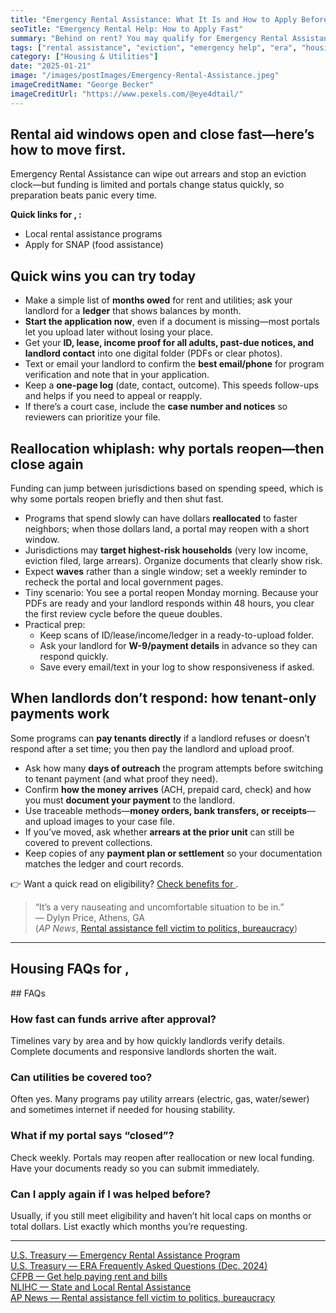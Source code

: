 ```yaml
---
title: "Emergency Rental Assistance: What It Is and How to Apply Before It's Gone"
seoTitle: "Emergency Rental Help: How to Apply Fast"
summary: "Behind on rent? You may qualify for Emergency Rental Assistance (ERA) — a federal program that helps cover rent and utility costs for those at risk of eviction. Learn how it works, who qualifies, and how to apply fast."
tags: ["rental assistance", "eviction", "emergency help", "era", "housing aid"]
category: ["Housing & Utilities"]
date: "2025-01-21"
image: "/images/postImages/Emergency-Rental-Assistance.jpeg"
imageCreditName: "George Becker"
imageCreditUrl: "https://www.pexels.com/@eye4dtail/"
---
```


## Rental aid windows open and close fast—here’s how to move first.

Emergency Rental Assistance can wipe out arrears and stop an eviction clock—but funding is limited and portals change status quickly, so preparation beats panic every time.

<BenefitsCtaBanner />

<IfLocation>
<div className="not-prose my-12 p-4 rounded-xl border-[3px] bg-muted">
  <p className="mb-2"><strong>Quick links for <City/>, <State/>:</strong></p>
  <ul className="list-disc ml-5 space-y-1">
    <li><ResourceLink name="liheap">Local rental assistance programs</ResourceLink></li>
    <li><ResourceLink name="snap">Apply for SNAP (food assistance)</ResourceLink></li>
  </ul>
</div>
</IfLocation>

## Quick wins you can try today
- Make a simple list of **months owed** for rent and utilities; ask your landlord for a **ledger** that shows balances by month.
- **Start the application now**, even if a document is missing—most portals let you upload later without losing your place.
- Get your **ID, lease, income proof for all adults, past-due notices, and landlord contact** into one digital folder (PDFs or clear photos).
- Text or email your landlord to confirm the **best email/phone** for program verification and note that in your application.
- Keep a **one-page log** (date, contact, outcome). This speeds follow-ups and helps if you need to appeal or reapply.
- If there’s a court case, include the **case number and notices** so reviewers can prioritize your file.

## Reallocation whiplash: why portals reopen—then close again
Funding can jump between jurisdictions based on spending speed, which is why some portals reopen briefly and then shut fast.
- Programs that spend slowly can have dollars **reallocated** to faster neighbors; when those dollars land, a portal may reopen with a short window.
- Jurisdictions may **target highest-risk households** (very low income, eviction filed, large arrears). Organize documents that clearly show risk.
- Expect **waves** rather than a single window; set a weekly reminder to recheck the portal and local government pages.
- Tiny scenario: You see a portal reopen Monday morning. Because your PDFs are ready and your landlord responds within 48 hours, you clear the first review cycle before the queue doubles.
- Practical prep:
  - Keep scans of ID/lease/income/ledger in a ready-to-upload folder.
  - Ask your landlord for **W-9/payment details** in advance so they can respond quickly.
  - Save every email/text in your log to show responsiveness if asked.

## When landlords don’t respond: how tenant-only payments work
Some programs can **pay tenants directly** if a landlord refuses or doesn’t respond after a set time; you then pay the landlord and upload proof.
- Ask how many **days of outreach** the program attempts before switching to tenant payment (and what proof they need).
- Confirm **how the money arrives** (ACH, prepaid card, check) and how you must **document your payment** to the landlord.
- Use traceable methods—**money orders, bank transfers, or receipts**—and upload images to your case file.
- If you’ve moved, ask whether **arrears at the prior unit** can still be covered to prevent collections.
- Keep copies of any **payment plan or settlement** so your documentation matches the ledger and court records.

<IfLocation>
<div className="mt-3">👉 Want a quick read on eligibility? <a href="/tools/check-benefits" className="underline">Check benefits for <City/></a>.</div>
</IfLocation>

> “It’s a very nauseating and uncomfortable situation to be in.”  
> — Dylyn Price, Athens, GA  
(*AP News*, [Rental assistance fell victim to politics, bureaucracy](https://apnews.com/article/coronavirus-pandemic-business-government-and-politics-health-9c796ca23b611e0ed7d5e86f0fda3b5f))

---

<IfLocation>
  <h2>Housing FAQs for <City/>, <State/></h2>
  <ResourceLink name="housing" field="faqs" />
</IfLocation>

<IfNoLocation>
## FAQs

### How fast can funds arrive after approval?
Timelines vary by area and by how quickly landlords verify details. Complete documents and responsive landlords shorten the wait.

### Can utilities be covered too?
Often yes. Many programs pay utility arrears (electric, gas, water/sewer) and sometimes internet if needed for housing stability.

### What if my portal says “closed”?
Check weekly. Portals may reopen after reallocation or new local funding. Have your documents ready so you can submit immediately.

### Can I apply again if I was helped before?
Usually, if you still meet eligibility and haven’t hit local caps on months or total dollars. List exactly which months you’re requesting.
</IfNoLocation>

---

<div className="references">
<a href="https://home.treasury.gov/policy-issues/coronavirus/assistance-for-state-local-and-tribal-governments/emergency-rental-assistance-program" target="_blank" rel="noopener noreferrer">U.S. Treasury — Emergency Rental Assistance Program</a><br />
<a href="https://home.treasury.gov/system/files/136/ERA-FAQs-12042024.pdf" target="_blank" rel="noopener noreferrer">U.S. Treasury — ERA Frequently Asked Questions (Dec. 2024)</a><br />
<a href="https://www.consumerfinance.gov/housing/housing-insecurity/help-for-renters/get-help-paying-rent-and-bills/" target="_blank" rel="noopener noreferrer">CFPB — Get help paying rent and bills</a><br />
<a href="https://nlihc.org/rental-assistance" target="_blank" rel="noopener noreferrer">NLIHC — State and Local Rental Assistance</a><br />
<a href="https://apnews.com/article/coronavirus-pandemic-business-government-and-politics-health-9c796ca23b611e0ed7d5e86f0fda3b5f" target="_blank" rel="noopener noreferrer">AP News — Rental assistance fell victim to politics, bureaucracy</a>
</div>